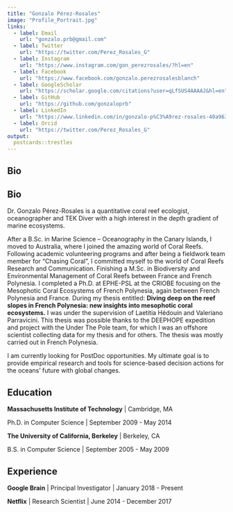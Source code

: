 ```yaml
---
title: "Gonzalo Pérez-Rosales"
image: "Profile_Portrait.jpg"
links:
  - label: Email
    url: "gonzalo.prb@gmail.com"
  - label: Twitter
    url: "https://twitter.com/Perez_Rosales_G"
  - label: Instagram
    url: "https://www.instagram.com/gon_perezrosales/?hl=en"
  - label: Facebook
    url: "https://www.facebook.com/gonzalo.perezrosalesblanch"
  - label: GoogleScholar
    url: "https://scholar.google.com/citations?user=qLfSUS4AAAAJ&hl=en"
  - label: GitHub
    url: "https://github.com/gonzaloprb"
  - label: LinkedIn
    url: "https://www.linkedin.com/in/gonzalo-p%C3%A9rez-rosales-40a963b1/"
  - label: Orcid
    url: "https://twitter.com/Perez_Rosales_G"
output:
  postcards::trestles
---
```

 
## Bio

## Bio

Dr. Gonzalo Pérez-Rosales is a quantitative coral reef ecologist, oceanographer and TEK Diver with a high interest in the depth gradient of marine ecosystems. 

After a B.Sc. in Marine Science – Oceanography in the Canary Islands, I moved to Australia, where I joined the amazing world of Coral Reefs. Following academic volunteering programs and after being a fieldwork team member for "Chasing Coral", I committed myself to the world of Coral Reefs Research and Communication. 
Finishing a M.Sc. in Biodiversity and Environmental Management of Coral Reefs between France and French Polynesia. 
I completed a Ph.D. at EPHE-PSL at the CRIOBE focusing on the Mesophotic Coral Ecosystems of French Polynesia, again between French Polynesia and France.
During my thesis entitled: **Diving deep on the reef slopes in French Polynesia: new insights into mesophotic coral ecosystems.** I was under the supervision of Laetitia Hédouin and Valeriano Parravicini. This thesis was possible thanks to the DEEPHOPE expedition and project with the Under The Pole team, for which I was an offshore scientist collecting data for my thesis and for others. The thesis was mostly carried out in French Polynesia. 

I am currently looking for PostDoc opportunities. 
My ultimate goal is to provide empirical research and tools for science-based decision actions for the oceans' future with global changes.



## Education

**Massachusetts Institute of Technology** | Cambridge, MA

Ph.D. in Computer Science | September 2009 - May 2014

**The University of California, Berkeley** | Berkeley, CA

B.S. in Computer Science | September 2005 - May 2009

## Experience

**Google Brain** | Principal Investigator | January 2018 - Present

**Netflix** | Research Scientist | June 2014 - December 2017
